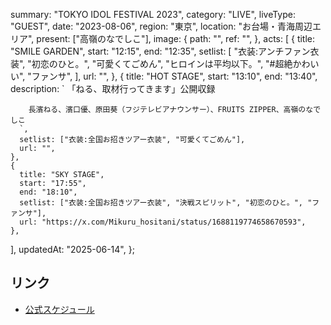   summary: "TOKYO IDOL FESTIVAL 2023",
  category: "LIVE",
  liveType: "GUEST",
  date: "2023-08-06",
  region: "東京",
  location: "お台場・青海周辺エリア",
  present: ["高嶺のなでしこ"],
  image: {
    path: "",
    ref: "",
  },
  acts: [
    {
      title: "SMILE GARDEN",
      start: "12:15",
      end: "12:35",
      setlist: [
        "衣装:アンチファン衣装",
        "初恋のひと。",
        "可愛くてごめん",
        "ヒロインは平均以下。",
        "#超絶かわいい",
        "ファンサ",
      ],
      url: "",
    },
    {
      title: "HOT STAGE",
      start: "13:10",
      end: "13:40",
      description: `
        「ねる、取材行ってきます」公開収録
        
        長濱ねる、濱口優、原田葵（フジテレビアナウンサー）、FRUITS ZIPPER、高嶺のなでしこ
      `,
      setlist: ["衣装:全国お招きツアー衣装", "可愛くてごめん"],
      url: "",
    },
    {
      title: "SKY STAGE",
      start: "17:55",
      end: "18:10",
      setlist: ["衣装:全国お招きツアー衣装", "決戦スピリット", "初恋のひと。", "ファンサ"],
      url: "https://x.com/Mikuru_hositani/status/1688119774658670593",
    },
  ],
  updatedAt: "2025-06-14",
};

## リンク

- [公式スケジュール](https://takanenonadeshiko.jp/?p=1189)
